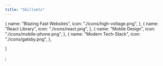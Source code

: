 ```yaml
---
title: "Skillsets"
---
```


  {
    name: "Blazing Fast Websites",
    icon: "./icons/high-voltage.png",
  },
  {
    name: "React Library",
    icon: "./icons/react.png",
  },
  {
    name: "Mobile Design",
    icon: "./icons/mobile-phone.png",
  },
  {
    name: "Modern Tech-Stack",
    icon: "./icons/gatsby.png",
  },
  
]

;

